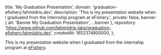 
  title: 'My Graduation Presentation',
  domain: 'graduation-efishery.fahmiidris.dev',
  description: 'This is my presentation website when I graduated from the internship program at eFishery.',
  private: false,
  banner: { alt: 'Banner My Graduation Presentation', ...banner },
  repository: 'https://www.github.com/fahmiidris-labs/graduation-efishery.fahmiidris.dev',
  createdAt: 1652374800000,
};

This is my presentation website when I graduated from the internship program at [eFishery](https://www.efishery.com).
